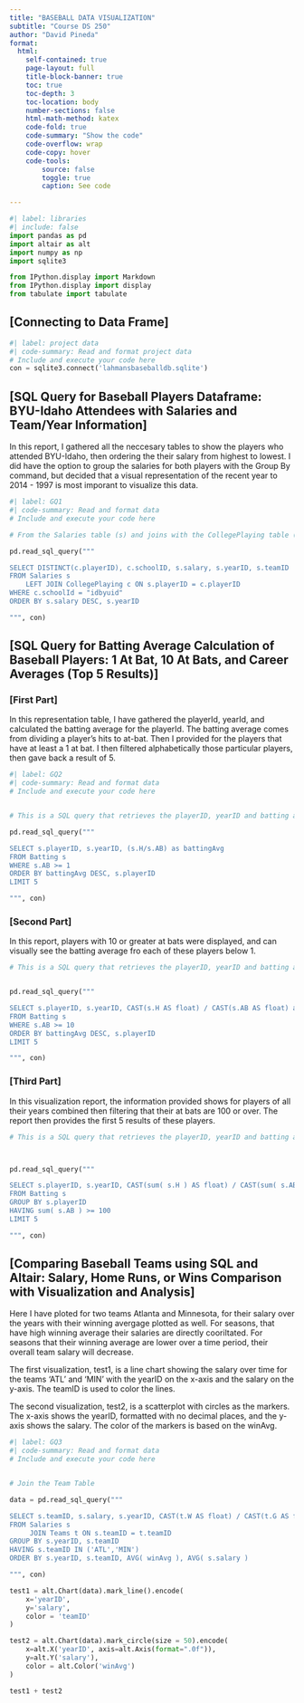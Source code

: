 ```yaml
---
title: "BASEBALL DATA VISUALIZATION"
subtitle: "Course DS 250"
author: "David Pineda"
format:
  html:
    self-contained: true
    page-layout: full
    title-block-banner: true
    toc: true
    toc-depth: 3
    toc-location: body
    number-sections: false
    html-math-method: katex
    code-fold: true
    code-summary: "Show the code"
    code-overflow: wrap
    code-copy: hover
    code-tools:
        source: false
        toggle: true
        caption: See code

---
```


```python
#| label: libraries
#| include: false
import pandas as pd
import altair as alt
import numpy as np
import sqlite3

from IPython.display import Markdown
from IPython.display import display
from tabulate import tabulate
```


## [Connecting to Data Frame]
```python
#| label: project data
#| code-summary: Read and format project data
# Include and execute your code here
con = sqlite3.connect('lahmansbaseballdb.sqlite')
```


## [SQL Query for Baseball Players Dataframe: BYU-Idaho Attendees with Salaries and Team/Year Information]

In this report, I gathered all the neccesary tables to show the players who attended BYU-Idaho, then ordering the their salary from highest to lowest. I did have the option to group the salaries for both players with the Group By command, but decided that a visual representation of the recent year to 2014 - 1997 is most imporant to visualize this data.

```python
#| label: GQ1
#| code-summary: Read and format data
# Include and execute your code here

# From the Salaries table (s) and joins with the CollegePlaying table (c) based on playerID from both tables being equal. The join is made to bring in the schoolID from the CollegePlaying table and filter only those records where the schoolID equals "idbyuid". The final result is ordered in descending order by salary and limited to 5 records. Used the DISTINCT to the player ID on the Salaries table to only get back 1 time seen. 

pd.read_sql_query("""

SELECT DISTINCT(c.playerID), c.schoolID, s.salary, s.yearID, s.teamID
FROM Salaries s
    LEFT JOIN CollegePlaying c ON s.playerID = c.playerID
WHERE c.schoolId = "idbyuid"
ORDER BY s.salary DESC, s.yearID

""", con)


```



## [SQL Query for Batting Average Calculation of Baseball Players: 1 At Bat, 10 At Bats, and Career Averages (Top 5 Results)]



### [First Part]

In this representation table, I have gathered the playerId, yearId, and calculated the batting average for the playerId. The batting average comes from dividing a player's hits to at-bat. Then I provided for the players that have at least a 1 at bat. I then filtered alphabetically those particular players, then gave back a result of 5.

```python
#| label: GQ2
#| code-summary: Read and format data
# Include and execute your code here


# This is a SQL query that retrieves the playerID, yearID and batting average (H/AB) from the Batting table, where the number of at-bats (AB) is greater than or equal to 1. The results are ordered in descending order of batting average, and in ascending order of playerID, for ties. Finally, the query returns only the top 5 results.

pd.read_sql_query("""

SELECT s.playerID, s.yearID, (s.H/s.AB) as battingAvg
FROM Batting s
WHERE s.AB >= 1
ORDER BY battingAvg DESC, s.playerID
LIMIT 5

""", con)


```


### [Second Part]

In this report, players with 10 or greater at bats were displayed, and can visually see the batting average fro each of these players below 1.

```python

# This is a SQL query that retrieves the playerID, yearID and batting average (H/AB) from the Batting table. The numerator (H) and denominator (AB) are both cast as floats to ensure floating-point division is performed, rather than integer division. The results are filtered to only include players with 10 or more at-bats (AB >= 10). The results are ordered in descending order of batting average, and in ascending order of playerID, for ties. Finally, the query returns only the top 5 results.


pd.read_sql_query("""

SELECT s.playerID, s.yearID, CAST(s.H AS float) / CAST(s.AB AS float) as battingAvg
FROM Batting s
WHERE s.AB >= 10
ORDER BY battingAvg DESC, s.playerID
LIMIT 5

""", con)

```


### [Third Part]


In this visualization report, the information provided shows for players of all their years combined then filtering that their at bats are 100 or over. The report then provides the first 5 results of these players.


```python

# This is a SQL query that retrieves the playerID, yearID and batting average (H/AB) from the Batting table. The numerator (H) and denominator (AB) are both cast as floats to ensure floating-point division is performed, rather than integer division. The results are grouped by playerID and filtered to only include players with a total of 100 or more at-bats (sum(s.AB) >= 100). Finally, the query returns only the top 5 results.



pd.read_sql_query("""

SELECT s.playerID, s.yearID, CAST(sum( s.H ) AS float) / CAST(sum( s.AB ) AS float) as battingAvg
FROM Batting s
GROUP BY s.playerID
HAVING sum( s.AB ) >= 100
LIMIT 5

""", con)

```



## [Comparing Baseball Teams using SQL and Altair: Salary, Home Runs, or Wins Comparison with Visualization and Analysis]


Here I have ploted for two teams Atlanta and Minnesota, for their salary over the years with their winning avergage plotted as well. For seasons, that have high winning average their salaries are directly cooriltated. For seasons that their winning average are lower over a time period, their overall team salary will decrease.

The first visualization, test1, is a line chart showing the salary over time for the teams 'ATL' and 'MIN' with the yearID on the x-axis and the salary on the y-axis. The teamID is used to color the lines.

The second visualization, test2, is a scatterplot with circles as the markers. The x-axis shows the yearID, formatted with no decimal places, and the y-axis shows the salary. The color of the markers is based on the winAvg.



```python
#| label: GQ3
#| code-summary: Read and format data
# Include and execute your code here


# Join the Team Table

data = pd.read_sql_query("""

SELECT s.teamID, s.salary, s.yearID, CAST(t.W AS float) / CAST(t.G AS float) as winAvg
FROM Salaries s
     JOIN Teams t ON s.teamID = t.teamID
GROUP BY s.yearID, s.teamID
HAVING s.teamID IN ('ATL','MIN')
ORDER BY s.yearID, s.teamID, AVG( winAvg ), AVG( s.salary )

""", con)

test1 = alt.Chart(data).mark_line().encode(
    x='yearID',
    y='salary',
    color = 'teamID'
)

test2 = alt.Chart(data).mark_circle(size = 50).encode(
    x=alt.X('yearID', axis=alt.Axis(format=".0f")),
    y=alt.Y('salary'),
    color = alt.Color('winAvg')
)

test1 + test2


```
